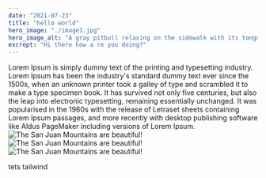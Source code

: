 ```yaml
---
date: "2021-07-23"
title: "hello world"
hero_image: "./image1.jpg"
hero_image_alt: "A gray pitbull relaxing on the sidewalk with its tongue hanging out"
excrept: "Hi there how a re you doing?"
---
```


Lorem Ipsum is simply dummy text of the printing and typesetting industry. Lorem Ipsum has been the industry's standard dummy text ever since the 1500s, when an unknown printer took a galley of type and scrambled it to make a type specimen book. It has survived not only five centuries, but also the leap into electronic typesetting, remaining essentially unchanged. It was popularised in the 1960s with the release of Letraset sheets containing Lorem Ipsum passages, and more recently with desktop publishing software like Aldus PageMaker including versions of Lorem Ipsum.
![The San Juan Mountains are beautiful!](./person.jpg)
![The San Juan Mountains are beautiful!](./image1.jpg)
![The San Juan Mountains are beautiful!](./image2.jpg)

<p className="bg-red-500">tets tailwind</p>
